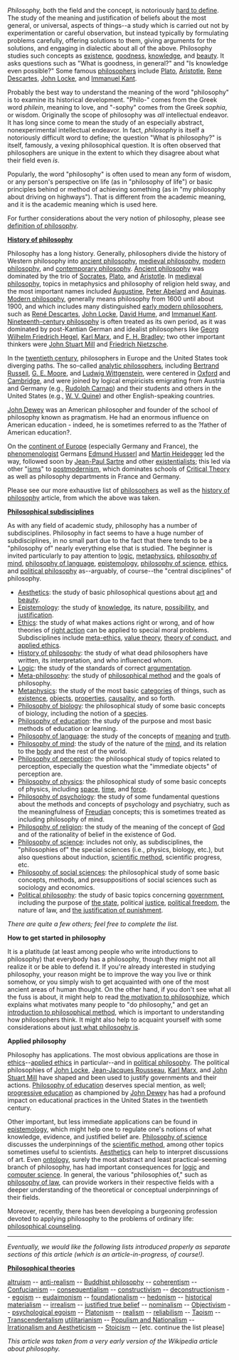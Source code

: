 <i>Philosophy,</i> both the field and the concept, is notoriously [[definition of philosophy|hard to define]].  The study of the meaning and justification of beliefs about the most general, or universal, aspects of things--a study which is carried out not by experimentation or careful observation, but instead typically by formulating problems carefully, offering solutions to them, giving arguments for the solutions, and engaging in dialectic about all of the above.  Philosophy studies such concepts as [[existence]], [[goodness]], [[knowledge]], and [[beauty]].  It asks questions such as "What is goodness, in general?" and "Is knowledge even possible?"  Some famous [[philosopher]]s include [[Plato]], [[Aristotle]], [[Rene Descartes]], [[John Locke]], and [[Immanuel Kant]].

Probably the best way to understand the meaning of the word "philosophy" is to examine its historical development.  "Philo-" comes from the Greek word <i>philein</i>, meaning to love, and "-sophy" comes from the Greek <i>sophia</i>, or wisdom.  Originally the scope of philosophy was <i>all</i> intellectual endeavor.  It has long since come to mean the study of an especially abstract, nonexperimental intellectual endeavor.  In fact, ''philosophy'' is itself a notoriously difficult word to define; the question "What is philosophy?" is itself, famously, a vexing philosophical question.  It is often observed that philosophers are unique in the extent to which they disagree about what their field even ''is''.

Popularly, the word "philosophy" is often used to mean any form of wisdom, or any person's perspective on life (as in "philosophy of life") or basic principles behind or method of achieving something (as in "my philosophy about driving on highways").  That is different from the academic meaning, and it is the academic meaning which is used here.

For further considerations about the very notion of philosophy, please see [[definition of philosophy]].

'''[[History of philosophy]]'''

Philosophy has a long history.  Generally, philosophers divide the history of Western philosophy into [[ancient philosophy]], [[medieval philosophy]], [[modern philosophy]], and [[contemporary philosophy]].  [[Ancient philosophy]] was dominated by the trio of [[Socrates]], [[Plato]], and [[Aristotle]].  In [[medieval philosophy]], topics in metaphysics and philosophy of religion held sway, and the most important names included [[Augustine of Hippo|Augustine]], [[Peter Abelard]] and [[Aquinas]].  [[Modern philosophy]], generally means philosophy from 1600 until about 1900, and which includes many distinguished [[Early modern philosophy|early modern philosophers]], such as [[Rene Descartes|Ren&eacute; Descartes]], [[John Locke]], [[David Hume]], and [[Immanuel Kant]].  [[Nineteenth-century philosophy]] is often treated as its own period, as it was dominated by post-Kantian German and idealist philosophers like [[Georg Wilhelm Friedrich Hegel]], [[Karl Marx]], and [[F. H. Bradley]]; two other important thinkers were [[John Stuart Mill]] and [[Friedrich Nietzsche]].

In the [[twentieth-century philosophy|twentieth century]], philosophers in Europe and the United States took diverging paths.  The so-called [[analytic philosophy|analytic philosophers]], including [[Bertrand Russell]], [[G. E. Moore]], and [[Ludwig Wittgenstein]], were centered in [[Oxford]] and [[Cambridge]], and were joined by logical empiricists emigrating from Austria and Germany (e.g., [[Rudolph Carnap]]) and their students and others in the United States (e.g., [[W. V. Quine]]) and other English-speaking countries.

[[John Dewey]] was an American philosopher and founder of the school of philosophy known as pragmatism. He had an enormous influence on American education - indeed, he is sometimes referred to as the ?father of American education?. 

On the [[Continental philosophy|continent of Europe]] (especially Germany and France), the [[phenomenology|phenomenologist]] Germans [[Edmund Husserl]] and [[Martin Heidegger]] led the way, followed soon by [[Jean-Paul Sartre]] and other [[existentialism|existentialists]]; this led via other "[[isms]]" to [[postmodernism]], which dominates schools of [[Critical Theory]] as well as philosophy departments in France and Germany.

Please see our more exhaustive list of [[Philosopher|philosophers]] as well as the [[history of philosophy]] article, from which the above was taken.

'''[[Philosophical subdisciplines]]'''

As with any field of academic study, philosophy has a number of subdisciplines.  Philosophy in fact seems to have a huge number of subdisciplines, in no small part due to the fact that there tends to be a "philosophy of" nearly everything else that is studied.  The beginner is invited particularly to pay attention to [[logic]], [[metaphysics]], [[philosophy of mind]], [[philosophy of language]], [[epistemology]], [[philosophy of science]], [[ethics]], and [[political philosophy]] as--arguably, of course--the "central disciplines" of philosophy.

*[[Aesthetics]]: the study of basic philosophical questions about [[art]] and [[beauty]].
*[[Epistemology]]: the study of [[knowledge]], its nature, [[skepticism|possibility]], and [[epistemic justification|justification]].
*[[Ethics]]: the study of what makes actions right or wrong, and of how theories of [[right action]] can be applied to special moral problems.  Subdisciplines include [[meta-ethics]], [[value theory]], [[theory of conduct]], and [[applied ethics]].
*[[History of philosophy]]: the study of what dead philosophers have written, its interpretation, and who influenced whom.
*[[Logic]]: the study of the standards of correct [[argument|argumentation]].
*[[Meta-philosophy]]: the study of [[philosophical method]] and the goals of philosophy.
*[[Metaphysics]]: the study of the most basic [[category|categories]] of things, such as [[existence]], [[object]]s, [[property|properties]], [[causality]], and so forth.
*[[Philosophy of biology]]: the philosophical study of some basic concepts of biology, including the notion of a [[species]].
*[[Philosophy of education]]: the study of the purpose and most basic methods of education or learning.
*[[Philosophy of language]]: the study of the concepts of [[meaning]] and [[truth]].
*[[Philosophy of mind]]: the study of the nature of the [[mind]], and its relation to the [[body]] and the rest of the world.
*[[Philosophy of perception]]: the philosophical study of topics related to perception, especially the question what the "immediate objects" of perception are.
*[[Philosophy of physics]]: the philosophical study of some basic concepts of physics, including [[space]], [[time]], and [[force]].
*[[Philosophy of psychology]]: the study of some fundamental questions about the methods and concepts of psychology and psychiatry, such as the meaningfulness of [[Sigmund Freud|Freudian]] concepts; this is sometimes treated as including philosophy of mind.
*[[Philosophy of religion]]: the study of the meaning of the concept of [[God]] and of the rationality of belief in the existence of God.
*[[Philosophy of science]]: includes not only, as subdisciplines, the "philosophies of" the special sciences (i.e., physics, biology, etc.), but also questions about induction, [[scientific method]], scientific progress, etc.
*[[Philosophy of social sciences]]: the philosophical study of some basic concepts, methods, and presuppositions of social sciences such as sociology and economics.
*[[Political philosophy]]: the study of basic topics concerning [[government]], including the purpose of [[the state]], political [[justice]], [[political freedom]], the nature of law, and [[the justification of punishment]].
''There are quite a few others; feel free to complete the list.''

'''How to get started in philosophy'''

It is a platitude (at least among people who write introductions to philosophy) that everybody has a philosophy, though they might not all realize it or be able to defend it.  If you're already interested in studying philosophy, your reason might be to improve the way you live or think somehow, or you simply wish to get acquainted with one of the most ancient areas of human thought.  On the other hand, if you don't see what all the fuss is about, it might help to read [[the motivation to philosophize]], which explains what motivates many people to "do philosophy," and get an [[Philosophical method/Introduction|introduction to philosophical method]], which is important to understanding how philosophers think.  It might also help to acquaint yourself with some considerations about [[definition of philosophy|just what philosophy is]].

'''Applied philosophy'''

Philosophy has applications.  The most obvious applications are those in [[ethics]]--[[applied ethics]] in particular--and in [[political philosophy]].  The political philosophies of [[John Locke]], [[Jean-Jacques Rousseau]], [[Karl Marx]], and [[John Stuart Mill]] have shaped and been used to justify governments and their actions.  [[Philosophy of education]] deserves special mention, as well; [[progressive education]] as championed by [[John Dewey]] has had a profound impact on educational practices in the United States in the twentieth century.

Other important, but less immediate applications can be found in [[epistemology]], which might help one to regulate one's notions of what knowledge, evidence, and justified belief are.  [[Philosophy of science]] discusses the underpinnings of the [[scientific method]], among other topics sometimes useful to scientists.  [[Aesthetics]] can help to interpret discussions of art.  Even [[ontology]], surely the most abstract and least practical-seeming branch of philosophy, has had important consequences for [[logic]] and [[computer science]].  In general, the various "philosophies of," such as [[philosophy of law]], can provide workers in their respective fields with a deeper understanding of the theoretical or conceptual underpinnings of their fields.  

Moreover, recently, there has been developing a burgeoning profession devoted to applying philosophy to the problems of ordinary life: [[philosophical counseling]].

----

''Eventually, we would like the following lists introduced properly as separate sections of this article (which is an article-in-progress, of course!).''

'''[[Philosophical theories]]'''

[[altruism]] -- [[anti-realism]] -- [[Buddhist philosophy]] -- [[coherentism]] -- [[Confucianism]] -- [[consequentialism]] -- [[constructivism]] -- [[deconstructionism]] -- [[egoism]] -- [[eudaimonism]] -- [[foundationalism]] -- [[hedonism]] -- [[historical materialism]] -- [[irrealism]] -- [[justified true belief]] -- [[nominalism]] -- [[Objectivism]] -- [[psychological egoism]] -- [[Platonism]] -- [[realism]] -- [[reliabilism]] -- [[Taoism]] -- [[Transcendentalism]] [[utilitarianism]] --  [[Populism and Nationalism]] -- [[Irrationalism and Aestheticism]] -- [[Stoicism]] -- [etc. continue the list please]

''This article was taken from a very early version of the Wikipedia article about philosophy.''